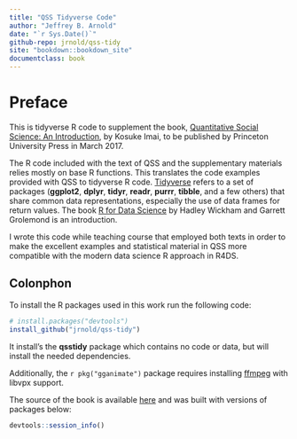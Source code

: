 ```yaml
---
title: "QSS Tidyverse Code"
author: "Jeffrey B. Arnold"
date: "`r Sys.Date()`"
github-repo: jrnold/qss-tidy
site: "bookdown::bookdown_site"
documentclass: book
---
```


# Preface

This is tidyverse R code to supplement the book, [Quantitative Social Science: An Introduction](http://press.princeton.edu/titles/11025.html), by Kosuke Imai, to
be published by Princeton University Press in March 2017.

The R code included with the text of QSS and the supplementary materials relies mostly on base R functions. 
This translates the code examples provided with QSS to tidyverse R code. 
[Tidyverse](https://github.com/tidyverse/tidyverse) refers to a set of packages (**ggplot2**, **dplyr**, **tidyr**, **readr**, **purrr**, **tibble**,  and a few others) that share common data representations, especially the use of data frames for return values. The book [R for Data Science](http://r4ds.had.co.nz/) by Hadley Wickham and Garrett Grolemond is an introduction. 


I wrote this code while teaching course that employed both texts in order to make the excellent examples and statistical material in QSS more compatible with the modern data science R approach in R4DS.

## Colonphon


To install the R packages used in this work run the following code:
```r
# install.packages("devtools")
install_github("jrnold/qss-tidy")
```
It install's the **qsstidy** package which contains no code or data, but will install the needed dependencies.

Additionally, the `r pkg("gganimate")` package requires installing [ffmpeg](https://ffmpeg.org/) with libvpx support.



The source of the book is available [here](https://github.com/jrnold/qsstidy) and was built with versions of packages below:

```r
devtools::session_info()
```
